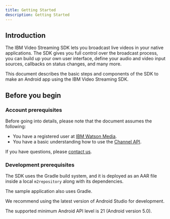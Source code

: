 ```yaml
---
title: Getting Started
description: Getting Started
---
```


## Introduction

The IBM Video Streaming SDK lets you broadcast live videos in your native applications. The SDK gives you full control over the broadcast process, you can build up your own user interface, define your audio and video input sources, callbacks on status changes, and many more.

This document describes the basic steps and components of the SDK to make an Android app using the IBM Video Streaming SDK.

## Before you begin

### Account prerequisites
Before going into details, please note that the document assumes the following:
*  You have a registered user at [IBM Watson Media].
*  You have a basic understanding how to use the [Channel API][Channel API Documentation].

If you have questions, please [contact us].

### Development prerequisites

The SDK uses the Gradle build system, and it is deployed as an AAR file inside a local `m2repository` along with its dependencies.

The sample application also uses Gradle.

We recommend using the latest version of Android Studio for development.

The supported minimum Android API level is 21 (Android version 5.0).

[IBM Watson Media]: http://video.ibm.com/
[Channel API Documentation]: https://ibm.github.io/video-streaming-developer-docs/channel-api-basic-channel-management "IBM Video Streaming Channel API"
[contact us]: https://video.ibm.com/enterprise-video/contact
